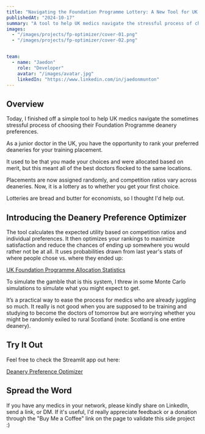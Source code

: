 ```yaml
---
title: "Navigating the Foundation Programme Lottery: A New Tool for UK Junior Doctors"
publishedAt: "2024-10-17"
summary: "A tool to help UK medics navigate the stressful process of choosing their Foundation Programme deanery preferences using probabilities and Monte Carlo simulations."
images:
  - "/images/projects/fp-optimizer/cover-01.png"
  - "/images/projects/fp-optimizer/cover-02.png"


team:
  - name: "Jaedon"
    role: "Developer"
    avatar: "/images/avatar.jpg"
    linkedIn: "https://www.linkedin.com/in/jaedonmunton"
---
```


## Overview

Today, I finished off a simple tool to help UK medics navigate the sometimes stressful process of choosing their Foundation Programme deanery preferences.

As a junior doctor in the UK, you have the opportunity to rank your preferred deaneries for your training placement.

It used to be that you made your choices and were allocated based on merit, but this meant all of the best doctors flocked to the same locations.

Placements are now assigned randomly, and competition ratios vary across deaneries. Now, it is a lottery as to whether you get your first choice.

Lotteries are bread and butter for economists, so I thought I'd help out.

## Introducing the Deanery Preference Optimizer

The tool calculates the expected utility based on competition ratios and individual preferences. It then optimizes your rankings to maximize satisfaction and reduce the chances of ending up somewhere you would rather not be at all. It uses probabilities drawn from last year's stats of where people chose vs. where they ended up:

[UK Foundation Programme Allocation Statistics](https://foundationprogramme.nhs.uk)

To simulate the gamble that is this system, I threw in some Monte Carlo simulations to simulate what you might expect to get.

It’s a practical way to ease the process for medics who are already juggling so much. It really is not good when you are supposed to be training and studying to become the doctors of tomorrow but are worrying whether you might be randomly exiled to rural Scotland (note: Scotland is one entire deanery).

## Try It Out

Feel free to check the Streamlit app out here:

[Deanery Preference Optimizer](https://fp-preference-optimizer.streamlit.app/)

## Spread the Word

If you have any medics in your network, please kindly share on LinkedIn, send a link, or DM. If it's useful, I'd really appreciate feedback or a donation through the "Buy Me a Coffee" link on the page to validate this side project :)
